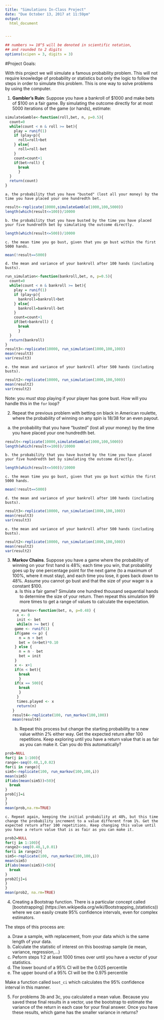 ```yaml
---
title: "Simulations In-Class Project"
date: "Due October 13, 2017 at 11:59pm"
output:
  html_document


---
```


<style type="text/css">
.table {

    width: 80%;
    margin-left:10%; 
    margin-right:10%;
}
</style>
```r
## numbers >= 10^5 will be denoted in scientific notation,
## and rounded to 2 digits
options(scipen = 3, digits = 3)
```




#Project Goals:


With this project we will simulate a famous probability problem. This will not require knowledge of probability or statistics but only the logic to follow the steps in order to simulate this problem. This is one way to solve problems by using the computer. 

 1. **Gambler's Ruin**: Suppose you have a bankroll of $1000 and make bets of $100 on a fair game. By simulating the outcome directly for at most 5000 iterations of the game (or hands), estimate:
 
```r
simulateGamble<-function(roll,bet, n, p=0.5){
  count=0
  while(count < n & roll >= bet){
    play = runif(1)
    if (play<p){
      roll=roll+bet
    } else{
      roll=roll-bet
    }
    count=count+1
    if(bet>roll) {
      break
      }
  }
  return(count)
}
```
    a. the probability that you have "busted" (lost all your money) by the time you have placed your one hundredth bet. 

```r
result<-replicate(10000,simulateGamble(1000,100,5000))
length(which(result<=100))/10000
```
    b. the probability that you have busted by the time you have placed your five hundredth bet by simulating the outcome directly. 
    
```r
length(which(result<=500))/10000
```
    c. the mean time you go bust, given that you go bust within the first 5000 hands.

```r
mean(!result==5000)
```

    d. the mean and variance of your bankroll after 100 hands (including busts).
    
```r
run_simulation<-function(bankroll,bet, n, p=0.5){
  count=0
  while(count < n & bankroll >= bet){
    play = runif(1)
    if (play<p){
      bankroll=bankroll+bet
    } else{
      bankroll=bankroll-bet
    }
    count=count+1
    if(bet>bankroll) {
      break
      }
  }
  return(bankroll)
}
result3<-replicate(10000, run_simulation(1000,100,100))
mean(result3)
var(result3)
```
    e. the mean and variance of your bankroll after 500 hands (including busts).
    
```r
result2<-replicate(10000, run_simulation(1000,100,500))
mean(result2)
var(result2)
```
 
Note: you *must* stop playing if your player has gone bust. How will you handle this in the `for` loop?

2. Repeat the previous problem with betting on black in American roulette, where the probability of winning on any spin is 18/38 for an even payout.

 a. the probability that you have "busted" (lost all your money) by the time you have placed your one hundredth bet. 

```r
result<-replicate(10000,simulateGamble(1000,100,5000))
length(which(result<=100))/10000
```
    b. the probability that you have busted by the time you have placed your five hundredth bet by simulating the outcome directly. 
    
```r
length(which(result<=500))/10000
```
    c. the mean time you go bust, given that you go bust within the first 5000 hands.

```r
mean(!result==5000)
```

    d. the mean and variance of your bankroll after 100 hands (including busts).
    
```r
result3<-replicate(10000, run_simulation(1000,100,100))
mean(result3)
var(result3)
```
    e. the mean and variance of your bankroll after 500 hands (including busts).
    
```r
result2<-replicate(10000, run_simulation(1000,100,500))
mean(result2)
var(result2)
```

3. **Markov Chains**. Suppose you have a game where the probability of winning on your first hand is 48%; each time you win, that probability goes up by one percentage point for the next game (to a maximum of 100%, where it must stay), and each time you lose, it goes back down to 48%. Assume you cannot go bust and that the size of your wager is a constant $100.
    a. Is this a fair game? Simulate one hundred thousand sequential hands to determine the size of your return. Then repeat this simulation 99 more times to get a range of values to calculate the expectation.
```r
run_markov<-function(bet, n, p=0.48) {
  x <- 0 
  init <- bet
  while(n >= bet) { 
    game <- runif(1)
    if(game <= p) {
      n = n + bet
      bet = (n+bet)*0.10
    } else { 
      n = n - bet
      bet = init
    }
    x <- x+1
    if(n < bet){
      break
      } 
    if(x == 500){
      break
      } 
  }
  times.played <- x 
  return(n)
}
result4<-replicate(100, run_markov(100,100))
mean(result4)
```
    b. Repeat this process but change the starting probability to a new value within 2% either way. Get the expected return after 100 repetitions. Keep exploring until you have a return value that is as fair as you can make it. Can you do this automatically?
    
```r
prob=NULL
for(j in 1:100){
range<-seq(0.48,1,0.02)
for(i in range){
sim5<-replicate(100, run_markov(100,100,i))
mean(sim5)
if(abs(mean(sim5))<50){
  break
}
prob[j]=i
}
}
mean(prob,na.rm=TRUE)
```

    c. Repeat again, keeping the initial probability at 48%, but this time change the probability increment to a value different from 1%. Get the expected return after 100 repetitions. Keep changing this value until you have a return value that is as fair as you can make it. 
    
```r
prob2=NULL
for(j in 1:100){
range2<-seq(0.48,1,0.01)
for(i in range2){
sim5<-replicate(100, run_markov(100,100,i))
mean(sim5)
if(abs(mean(sim5))<50){
  break
}
prob2[j]=i
}
}
mean(prob2, na.rm=TRUE)
```



4. Creating a Bootstrap function. There is a particular concept called [bootstrapping]
(https://en.wikipedia.org/wiki/Bootstrapping_(statistics)) where we can easily create 95% confidence intervals, even for complex estimators.

The steps of this process are:

  a. Draw a sample, with replacement, from your data which is the same length of your data.
  b. Calculate the statistic of interest on this boostrap sample (ie mean, variance, regression,...)
  c. Peform steps 1:2 at least 1000 times over until you have a vector of your statistics. 
  d. The lower bound of a 95% CI will be the 0.025 percentile
  e. The upper bound of a 95% CI will be the 0.975 percentile

Make a function called `boot_ci` which calculates the 95% confidence interval in this manner. 

5. For problems 3b and 3c, you calculated a mean value. Because you saved these final results in a vector, use the bootstrap to estimate the variance of the return in each case for your final answer. Once you have these results, which game has the smaller variance in returns?